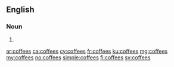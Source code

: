 ==English==

===Noun===
{{head|en|plural}}

# {{plural of|coffee|lang=en|nocat=1}}

[[ar:coffees]]
[[ca:coffees]]
[[cy:coffees]]
[[fr:coffees]]
[[ku:coffees]]
[[mg:coffees]]
[[my:coffees]]
[[no:coffees]]
[[simple:coffees]]
[[fi:coffees]]
[[sv:coffees]]